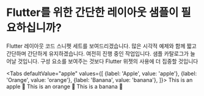 # Flutter를 위한 간단한 레이아웃 샘플이 필요하십니까?

Flutter 레이아웃 코드 스니펫 세트를 보여드리겠습니다. 많은 시각적 예제와 함께 짧고 간단하며 간단하게 유지하겠습니다.
여전히 진행 중인 작업입니다. 샘플 카탈로그가 늘어날 것입니다. 구성 요소를 보여주는 것보다 Flutter 위젯의 사용에 더 집중할 것입니다

<Tabs
  defaultValue="apple"
  values={[
    {label: 'Apple', value: 'apple'},
    {label: 'Orange', value: 'orange'},
    {label: 'Banana', value: 'banana'},
  ]}>
  <TabItem value="apple">This is an apple 🍎</TabItem>
  <TabItem value="orange">This is an orange 🍊</TabItem>
  <TabItem value="banana">This is a banana 🍌</TabItem>
</Tabs>
